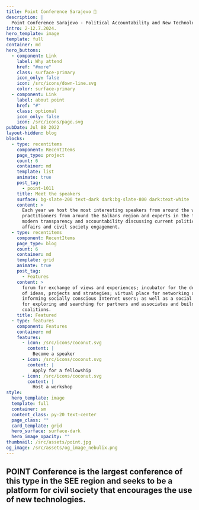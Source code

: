 ```yaml
---
title: Point Conference Sarajevo 🚀
description: |
  Point Conference Sarajevo - Political Accountability and New Technologies.
intro: 2-12.7.2024.
hero_template: image
template: full
container: md
hero_buttons:
  - component: Link
    label: Why attend
    href: "#more"
    class: surface-primary
    icon_only: false
    icon: /src/icons/down-line.svg
    color: surface-primary
  - component: Link
    label: about point
    href: "#"
    class: optional
    icon_only: false
    icon: /src/icons/page.svg
pubDate: Jul 08 2022
layout-hidden: blog
blocks:
  - type: recentitems
    component: RecentItems
    page_type: project
    count: 6
    container: md
    template: list
    animate: true
    post_tag:
      - point-1011
    title: Meet the speakers
    surface: bg-slate-200 text-dark dark:bg-slate-800 dark:text-white
    content: >
      Each year we host the most interesting speakers from around the world,
      practitioners from around the Balkans region and experts in the field of
      modern transparency and accountability discussing current political
      affairs and civil society engagement.
  - type: recentitems
    component: RecentItems
    page_type: blog
    count: 6
    container: md
    template: grid
    animate: true
    post_tag:
      - Features
    content: >
      forum for exchange of views and experiences; incubator for the development
      of ideas, projects and strategies; virtual place for networking and
      informing socially conscious Internet users; as well as a social network
      for exploring and searching for partners and associates and building
      coalitions.
    title: Featured
  - type: features
    component: Features
    container: md
    features:
      - icon: /src/icons/coconut.svg
        content: |
          Become a speaker
      - icon: /src/icons/coconut.svg
        content: |
          Apply for a fellowship
      - icon: /src/icons/coconut.svg
        content: |
          Host a workshop
style:
  hero_template: image
  template: full
  container: sm
  content_class: py-20 text-center
  page_class: ""
  card_template: grid
  hero_surface: surface-dark
  hero_image_opacity: ""
thumbnail: /src/assets/point.jpg
og_image: /src/assets/og_image_nebulix.png
---
```

## POINT Conference is the largest conference of this type in the SEE region and seeks to be a platform for civil society that encourages the use of new technologies.




